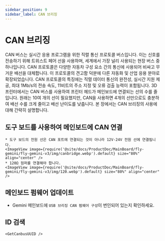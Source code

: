 ```yaml
---
sidebar_position: 9
sidebar_label: CAN 브리징
---
```





# CAN 브리징

CAN 버스는 실시간 응용 프로그램을 위한 직렬 통신 프로토콜 버스입니다. 이는 신호를 전송하기 위해 트위스트 페어 선을 사용하며, 세계에서 가장 널리 사용되는 현장 버스 중 하나입니다. CAN 프로토콜은 다양한 자동차 구성 요소 간의 통신에 사용되어 비싸고 무거운 배선을 대체합니다. 이 프로토콜의 견고함 덕분에 다른 자동화 및 산업 응용 분야로 확장되었습니다. CAN 프로토콜의 특징에는 직렬 데이터 통신의 완전성, 실시간 지원 제공, 최대 1Mb/s의 전송 속도, 11비트의 주소 지정 및 오류 검출 능력이 포함됩니다.
3D 프린터에서는 CAN 버스를 사용하여 프린터 헤드가 메인보드에 연결되는 선의 수를 줄입니다. 원래는 10여 개의 선이 필요했지만, CAN을 사용하면 4개의 선만으로도 충분하여 배선 수를 크게 줄이고 배선 난이도를 낮춥니다.
본 장에서는 CAN 브리징의 사용에 대해 간략히 설명합니다.

## 도구 보드를 사용하여 메인보드에 CAN 연결

    * 도구 보드의 전원 선은 CAN 포트에 연결되는 것이 아니라 12V-24V 전원 선에 연결됩니다.
    <ImageView image={require('@site/docs/ProductDoc/MainBoard/fly-gemini/fly-gemini-v3/img/canbridge.webp').default} size="80%" align="center" />
    * 120Ω 점퍼를 연결해야 합니다.
    <ImageView image={require('@site/docs/ProductDoc/MainBoard/fly-gemini/fly-gemini-v3/img/120.webp').default} size="80%" align="center" />

## 메인보드 펌웨어 업데이트

* Gemini 메인보드에 `USB 브리징 CAN 펌웨어 구성`이 번인되어 있는지 확인하세요.

## ID 검색

    <GetCanbusUUID />
